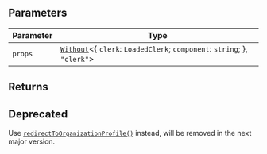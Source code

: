 ## Parameters

| Parameter | Type                                                                                                                 |
| --------- | -------------------------------------------------------------------------------------------------------------------- |
| `props`   | [`Without`](../../types/type-aliases/without.mdx)\<\{ `clerk`: `LoadedClerk`; `component`: `string`; \}, `"clerk"`\> |

## Returns

## Deprecated

Use [`redirectToOrganizationProfile()`](/docs/references/javascript/clerk/redirect-methods#redirect-to-organization-profile) instead, will be removed in the next major version.
